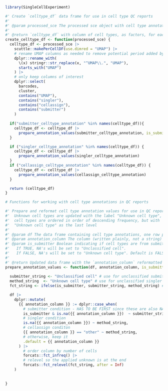 <!-- This document contains function definitions that are used by both
`main_qc_report.rmd` and `celltypes_supplemental_report.rmd` to prepare
cell typing results for analysis/visualization --> 


```r
library(SingleCellExperiment)

#' Create `celltype_df` data frame for use in cell type QC reports
#'
#' @param processed_sce The processed sce object with cell type annotations in colData
#'
#' @return `celltype_df` with column of cell types, as factors, for each annotation method
create_celltype_df <- function(processed_sce) {
  celltype_df <- processed_sce |>
    scuttle::makePerCellDF(use.dimred = "UMAP") |>
    # rename UMAP columns as needed to remove potential period added by `scuttle::makePerCellDF`
    dplyr::rename_with(
      \(x) stringr::str_replace(x, "^UMAP\\.", "UMAP"),
      starts_with("UMAP")
    ) |>
    # only keep columns of interest
    dplyr::select(
      barcodes,
      cluster,
      contains("UMAP"),
      contains("singler"),
      contains("cellassign"),
      contains("submitter")
    )
  
  if("submitter_celltype_annotation" %in% names(celltype_df)){
    celltype_df <- celltype_df |> 
      prepare_annotation_values(submitter_celltype_annotation, is_submitter = TRUE) 
  }

  if ("singler_celltype_annotation" %in% names(celltype_df)) {
    celltype_df <- celltype_df |>
      prepare_annotation_values(singler_celltype_annotation) 
  }
  if ("cellassign_celltype_annotation" %in% names(celltype_df)) {
    celltype_df <- celltype_df |>
      prepare_annotation_values(cellassign_celltype_annotation)
  }

  return (celltype_df)
}

# Functions for working with cell type annotations in QC reports

#' Prepare and reformat cell type annotation values for use in QC reports
#'  Unknown cell types are updated with the label "Unknown cell type", and
#'  cell types are ordered in order of descending frequency, but with
#'  "Unknown cell type" as the last level
#'
#' @param df The data frame containing cell type annotations, one row per cell
#' @param annotation_column The column (written plainly, not a string) containing annotations to reformat
#' @param is_submitter Boolean indicating if cell types are from submitter. 
#'   If TRUE, NA's will be set to "Unclassified cell".
#'   If FALSE, NA's will be set to "Unknown cell type". Default is FALSE
#'
#' @return Updated data frame with the `annotation_column` reformatted
prepare_annotation_values <- function(df, annotation_column, is_submitter = FALSE) {
  
  submitter_string <- "Unclassified cell" # use for unclassified submitter cells 
  method_string  <- "Unknown cell type" # use for unclassified singler and cellassign cells
  fct_string <- ifelse(is_submitter, submitter_string, method_string) # which string to consider when reordering the factor

  df |>
    dplyr::mutate(
      {{ annotation_column }} := dplyr::case_when(
        # submitter condition - HAS TO BE FIRST since these are also NA which is the singler check
        is_submitter & is.na({{ annotation_column }})  ~ submitter_string,
        # singler condition
        is.na({{ annotation_column }}) ~ method_string,
        # cellassign conditon
        {{ annotation_column }} == "other" ~ method_string,
        # otherwise, keep it
        .default = {{ annotation_column }}
      ) |>
        # order column by number of cells
        forcats::fct_infreq() |>
        # relevel so the applied unknown is at the end
        forcats::fct_relevel(fct_string, after = Inf)
    )
  
  
}
```

